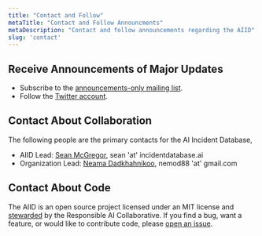 ```yaml
---
title: "Contact and Follow"
metaTitle: "Contact and Follow Announcments"
metaDescription: "Contact and follow announcements regarding the AIID"
slug: 'contact'
---
```


## Receive Announcements of Major Updates

* Subscribe to the [announcements-only mailing list](https://groups.google.com/g/incidentsdb).
* Follow the [Twitter account](https://twitter.com/IncidentsDB).

## Contact About Collaboration

The following people are the primary contacts for the AI Incident Database,

* AIID Lead: [Sean McGregor](https://seanbmcgregor.com/), sean 'at' incidentdatabase.ai
* Organization Lead: [Neama Dadkhahnikoo](https://www.linkedin.com/in/neama/), nemod88 'at' gmail.com

## Contact About Code

The AIID is an open source project licensed under an MIT license and [stewarded](/about/1-governance) by the Responsible AI Collaborative. If you find a bug, want a feature, or would like to contribute code, please [open an issue](https://github.com/responsible-ai-collaborative/aiid/issues/new).
